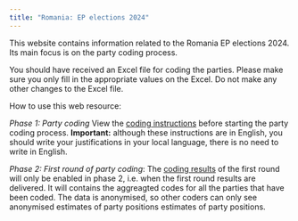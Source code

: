 ```yaml
---
title: "Romania: EP elections 2024"
---
```


This website contains information related to the Romania EP elections 2024. Its main focus is on the party coding process.

You should have received an Excel file for coding the parties. Please make sure you only fill in the appropriate values on the Excel. Do not make any other changes to the Excel file. 

How to use this web resource:

*Phase 1: Party coding* 
View the  [coding instructions](https://digipols-admin.io/romania-ep/information.html){target="_blank"} before starting the party coding process. **Important:** although these instructions are in English, you should write your justifications in your local language, there is no need to write in English.

*Phase 2: First round of party coding*: The [coding results](https://digipols-admin.io/romania-ep/results1.html){target="_blank"} of the first round will only be enabled in phase 2, i.e. when the first round results are delivered. It will contains the aggreagted codes for all the parties that have been coded. The data is anonymised, so other coders can only see anonymised estimates of party positions  estimates of party positions. 

